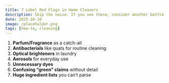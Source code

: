 ```yaml
---
title: 7 Label Red Flags in Home Cleaners
description: Skip the noise. If you see these, consider another bottle.
date: 2025-10-10
image: /placeholder.png
tags: [how-to, cleaning]
---
```


1. **Parfum/Fragrance** as a catch-all  
2. **Antibacterials** like quats for routine cleaning  
3. **Optical brighteners** in laundry  
4. **Aerosols** for everyday use  
5. **Unnecessary dyes**  
6. **Confusing “green” claims** without detail  
7. **Huge ingredient lists** you can’t parse
